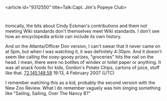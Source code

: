 <article id="9312550" title=Talk:Capt. Jim's Popeye Club>
	<talkpage id="9312550" title="Talk:Capt. Jim's Popeye Club">
Ironically, the bits about Cindy Eckman's contributions and them not meeting Wiki standards don't themselves meet Wiki standards. I don't see how an encyclopedia article can include its own history. 

And on the Atlanta/Officer Don version, I can't swear that it never came on at 5pm, but when I was watching it, it was definitely 4:30pm. And it doesn't seem like calling the ooey-gooey prizes, &quot;groceries&quot; hits the nail on the head. I mean, there were no bottles of windex or toilet paper or anything. It was all snack foods for kids, Gordon's Potato Chips, cartons of juice, stuff like that. [[User:72.145.148.59|72.145.148.59]] 19:13, 4 February 2007 (UTC)

I remember watching this as a kid, probably the second version with the New Zoo Review.  What I do remember vaguely was him singing something like &quot;Sailing, Sailing, Over The Nancy B?&quot;
	</talkpage>
</article>